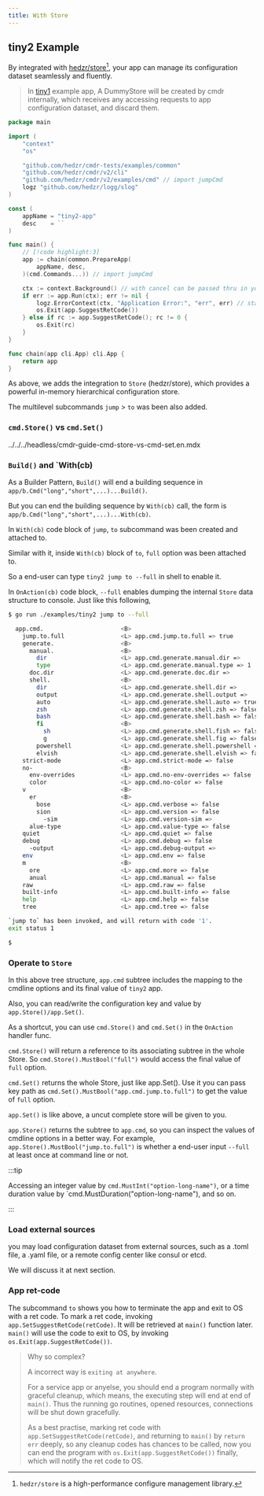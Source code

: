 ```yaml
---
title: With Store
---
```


## tiny2 Example

By integrated with [hedzr/store](https://github.com/hedzr/store)[^1],
your app can manage its configuration dataset seamlessly and fluently.

> In [tiny1](./g01-first-cli-app) example app, A DummyStore will be created by cmdr internally, which receives any accessing requests to app configuration dataset, and discard them.

```go title="./examples/tiny2/main.go"
package main

import (
	"context"
	"os"

	"github.com/hedzr/cmdr-tests/examples/common"
	"github.com/hedzr/cmdr/v2/cli"
	"github.com/hedzr/cmdr/v2/examples/cmd" // import jumpCmd
	logz "github.com/hedzr/logg/slog"
)

const (
	appName = "tiny2-app"
	desc    = ``
)

func main() {
	// [!code highlight:3]
	app := chain(common.PrepareApp(
		appName, desc,
	)(cmd.Commands...)) // import jumpCmd

	ctx := context.Background() // with cancel can be passed thru in your actions
	if err := app.Run(ctx); err != nil {
		logz.ErrorContext(ctx, "Application Error:", "err", err) // stacktrace if in debug mode/build
		os.Exit(app.SuggestRetCode())
	} else if rc := app.SuggestRetCode(); rc != 0 {
		os.Exit(rc)
	}
}

func chain(app cli.App) cli.App {
	return app
}
```

As above, we adds the integration to `Store` (hedzr/store), which provides a powerful in-memory hierarchical configuration store.

The multilevel subcommands `jump` > `to` was been also added.

### `cmd.Store()` vs `cmd.Set()`

<include>../../../headless/cmdr-guide-cmd-store-vs-cmd-set.en.mdx</include>

### `Build()` and `With(cb)

As a Builder Pattern, `Build()` will end a building sequence in `app/b.Cmd("long","short",...)...Build()`.

But you can end the building sequence by `With(cb)` call, the form is `app/b.Cmd("long","short",...)...With(cb)`.

In `With(cb)` code block of `jump`, `to` subcommand was been created and attached to.

Similar with it, inside `With(cb)` block of `to`, `full` option was been attached to.

So a end-user can type `tiny2 jump to --full` in shell to enable it.

In `OnAction(cb)` code block, `--full` enables dumping the internal `Store` data structure to console. Just like this following,

```bash
$ go run ./examples/tiny2 jump to --full                                                                                                                                                                                                                                                  20:44:31 ✓ TTY:s014

  app.cmd.                      <B>
    jump.to.full                <L> app.cmd.jump.to.full => true
    generate.                   <B>
      manual.                   <B>
        dir                     <L> app.cmd.generate.manual.dir =>
        type                    <L> app.cmd.generate.manual.type => 1
      doc.dir                   <L> app.cmd.generate.doc.dir =>
      shell.                    <B>
        dir                     <L> app.cmd.generate.shell.dir =>
        output                  <L> app.cmd.generate.shell.output =>
        auto                    <L> app.cmd.generate.shell.auto => true
        zsh                     <L> app.cmd.generate.shell.zsh => false
        bash                    <L> app.cmd.generate.shell.bash => false
        fi                      <B>
          sh                    <L> app.cmd.generate.shell.fish => false
          g                     <L> app.cmd.generate.shell.fig => false
        powershell              <L> app.cmd.generate.shell.powershell => false
        elvish                  <L> app.cmd.generate.shell.elvish => false
    strict-mode                 <L> app.cmd.strict-mode => false
    no-                         <B>
      env-overrides             <L> app.cmd.no-env-overrides => false
      color                     <L> app.cmd.no-color => false
    v                           <B>
      er                        <B>
        bose                    <L> app.cmd.verbose => false
        sion                    <L> app.cmd.version => false
          -sim                  <L> app.cmd.version-sim =>
      alue-type                 <L> app.cmd.value-type => false
    quiet                       <L> app.cmd.quiet => false
    debug                       <L> app.cmd.debug => false
      -output                   <L> app.cmd.debug-output =>
    env                         <L> app.cmd.env => false
    m                           <B>
      ore                       <L> app.cmd.more => false
      anual                     <L> app.cmd.manual => false
    raw                         <L> app.cmd.raw => false
    built-info                  <L> app.cmd.built-info => false
    help                        <L> app.cmd.help => false
    tree                        <L> app.cmd.tree => false

`jump to` has been invoked, and will return with code '1'.
exit status 1

$
```

### Operate to `Store`

In this above tree structure,
`app.cmd` subtree includes the mapping to the cmdline options
and its final value of `tiny2` app.

Also, you can read/write the configuration key and value by
`app.Store()/app.Set()`.

As a shortcut, you can use `cmd.Store()` and `cmd.Set()` in
the `OnAction` handler func.

`cmd.Store()` will return a reference to its associating subtree
in the whole Store. So `cmd.Store().MustBool("full")` would
access the final value of `full` option.

`cmd.Set()` returns the whole Store, just like app.Set().
Use it you can pass key path as `cmd.Set().MustBool("app.cmd.jump.to.full")`
to get the value of `full` option.

`app.Set()` is like above, a uncut complete store will be given to you.

`app.Store()` returns the subtree to `app.cmd`, so you can
inspect the values of cmdline options in a better way.
For example, `app.Store().MustBool("jump.to.full")` is
whether a end-user input `--full` at least once at command
line or not.

:::tip

Accessing an integer value by `cmd.MustInt("option-long-name")`, or
a time duration value by `cmd.MustDuration("option-long-name"),
and so on.

:::

### Load external sources

you may load configuration dataset from external sources, such
as a .toml file, a .yaml file, or a remote config center like
consul or etcd.

We will discuss it at next section.

### App ret-code

The subcommand `to` shows you how to terminate the app and
exit to OS with a ret code.
To mark a ret code, invoking `app.SetSuggestRetCode(retCode)`.
It will be retrieved at `main()` function later.
`main()` will use the code to exit to OS, by invoking `os.Exit(app.SuggestRetCode())`.

> Why so complex?
>
> A incorrect way is `exiting at anywhere`.
>
> For a service app or anyelse, you should end a program normally with graceful cleanup,
> which means, the executing step will end at end of `main()`. Thus the running go routines,
> opened resources, connections will be shut down gracefully.
>
> As a best practise, marking ret code with `app.SetSuggestRetCode(retCode)`,
> and returning to `main()` by `return err` deeply,
> so any cleanup codes has chances to be called,
> now you can end the program with `os.Exit(app.SuggestRetCode())` finally,
> which will notify the ret code to OS.

[^1]: `hedzr/store` is a high-performance configure management library.
